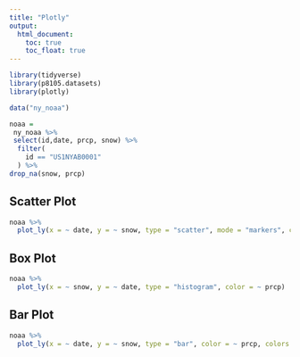 ```yaml
---
title: "Plotly"
output: 
  html_document:
    toc: true
    toc_float: true
---
```


```r
library(tidyverse)
library(p8105.datasets)
library(plotly)
```

 
```r
data("ny_noaa")

noaa =
 ny_noaa %>%
 select(id,date, prcp, snow) %>%
  filter(
    id == "US1NYAB0001"
  ) %>% 
drop_na(snow, prcp)
```
 

## Scatter Plot

```r
noaa %>%
  plot_ly(x = ~ date, y = ~ snow, type = "scatter", mode = "markers", color = ~ prcp, alpha = 0.5, text = ~ id)
```

## Box Plot

```r
noaa %>%
  plot_ly(x = ~ snow, y = ~ date, type = "histogram", color = ~ prcp)
```

## Bar Plot

```r
noaa %>%
  plot_ly(x = ~ date, y = ~ snow, type = "bar", color = ~ prcp, colors = "viridis")
```


